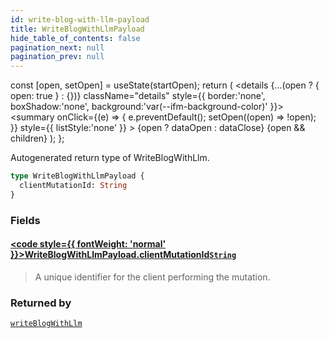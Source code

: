 ```yaml
---
id: write-blog-with-llm-payload
title: WriteBlogWithLlmPayload
hide_table_of_contents: false
pagination_next: null
pagination_prev: null
---
```







  const [open, setOpen] = useState(startOpen);
  return (
    <details {...(open ? { open: true } : {})} className="details" style={{ border:'none', boxShadow:'none', background:'var(--ifm-background-color)' }}>
      <summary
        onClick={(e) => {
          e.preventDefault();
          setOpen((open) => !open);
        }}
        style={{ listStyle:'none' }}
      >
      {open ? dataOpen : dataClose}
      </summary>
      {open && children}
    </details>
  );
};




Autogenerated return type of WriteBlogWithLlm.


```graphql
type WriteBlogWithLlmPayload {
  clientMutationId: String
}
```


### Fields

#### [<code style={{ fontWeight: 'normal' }}>WriteBlogWithLlmPayload.<b>clientMutationId</b></code>](#)<Bullet />[`String`](/scalars/string) <Badge class="secondary" text="scalar"/>
> A unique identifier for the client performing the mutation.
> 



### Returned by

[`writeBlogWithLlm`](/mutations/write-blog-with-llm)  <Badge class="secondary" text="mutation"/>

